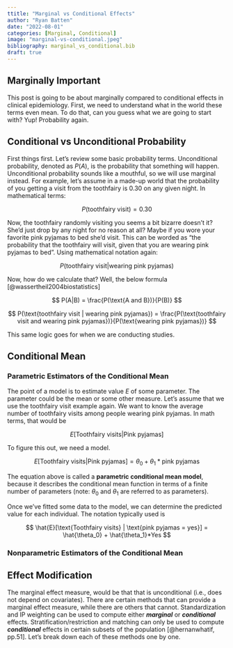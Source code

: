 ```yaml
---
ttitle: "Marginal vs Conditional Effects"
author: "Ryan Batten"
date: "2022-08-01"
categories: [Marginal, Conditional]
image: "marginal-vs-conditional.jpeg"
bibliography: marginal_vs_conditional.bib
draft: true
---
```


## Marginally Important

This post is going to be about marginally compared to conditional effects in clinical epidemiology. First, we need to understand what in the world these terms even mean. To do that, can you guess what we are going to start with? Yup! Probability again.

## Conditional vs Unconditional Probability

First things first. Let's review some basic probability terms. Unconditional probability, denoted as $P(A)$, is the probability that something will happen. Unconditional probability sounds like a mouthful, so we will use marginal instead. For example, let's assume in a made-up world that the probability of you getting a visit from the toothfairy is 0.30 on any given night. In mathematical terms:

$$
P(\text{toothfairy visit}) = 0.30
$$

Now, the toothfairy randomly visiting you seems a bit bizarre doesn't it? She'd just drop by any night for no reason at all? Maybe if you wore your favorite pink pyjamas to bed she'd visit. This can be worded as "the probability that the toothfairy will visit, given that you are wearing pink pyjamas to bed". Using mathematical notation again:

$$
P(\text{toothfairy visit} | \text{wearing pink pyjamas}) 
$$

Now, how do we calculate that? Well, the below formula [@wassertheil2004biostatistics]

$$
P(A|B) = \frac{P(\text{A and B})}{P(B)}
$$

$$
P(\text{toothfairy visit | wearing pink pyjamas}) = \frac{P(\text{toothfairy visit and wearing pink pyjamas})}{P(\text{wearing pink pyjamas})} 
$$

This same logic goes for when we are conducting studies.

## Conditional Mean

### Parametric Estimators of the Conditional Mean

The point of a model is to estimate value $E$ of some parameter. The parameter could be the mean or some other measure. Let's assume that we use the toothfairy visit example again. We want to know the average number of toothfairy visits among people wearing pink pyjamas. In math terms, that would be

$$
E[\text{Toothfairy visits} | \text {Pink pyjamas}] 
$$

To figure this out, we need a model.

$$
E[\text{Toothfairy visits} | \text {Pink pyjamas}] = \theta_0 + \theta_1*\text{pink pyjamas}
$$

The equation above is called a **parametric conditional mean model**, because it describes the conditional mean function in terms of a finite number of parameters (note: $\theta_0$ and $\theta_1$ are referred to as parameters).

Once we've fitted some data to the model, we can determine the predicted value for each individual. The notation typically used is

$$
\hat{E}[\text{Toothfairy visits} | \text{pink pyjamas = yes}] = \hat{\theta_0} + \hat{\theta_1}*Yes
$$

### Nonparametric Estimators of the Conditional Mean

## Effect Modification

The marginal effect measure, would be that that is unconditional (i.e., does not depend on covariates). There are certain methods that can provide a marginal effect measure, while there are others that cannot. Standardization and IP weighting can be used to compute either ***marginal*** or ***conditional*** effects. Stratification/restriction and matching can only be used to compute ***conditional*** effects in certain subsets of the population [@hernanwhatif, pp.51]. Let's break down each of these methods one by one.
